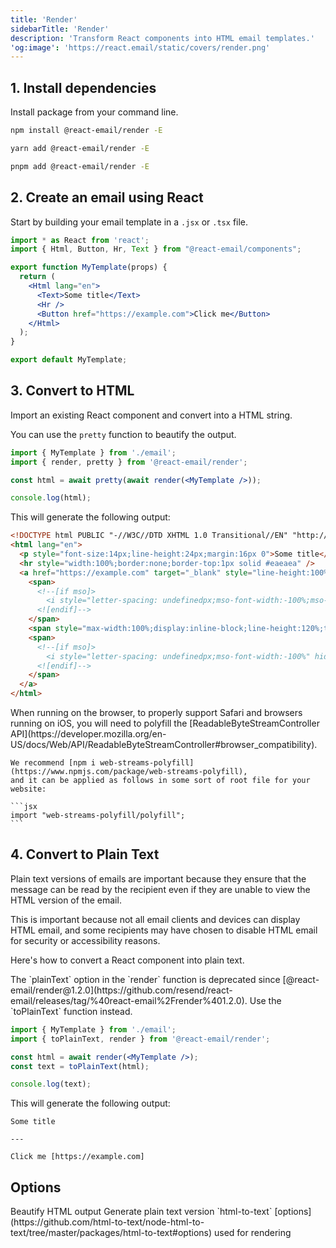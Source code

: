 ```yaml
---
title: 'Render'
sidebarTitle: 'Render'
description: 'Transform React components into HTML email templates.'
'og:image': 'https://react.email/static/covers/render.png'
---
```


## 1. Install dependencies

Install package from your command line.

<CodeGroup>

```sh npm
npm install @react-email/render -E
```

```sh yarn
yarn add @react-email/render -E
```

```sh pnpm
pnpm add @react-email/render -E
```

</CodeGroup>

## 2. Create an email using React

Start by building your email template in a `.jsx` or `.tsx` file.

```jsx email.jsx
import * as React from 'react';
import { Html, Button, Hr, Text } from "@react-email/components";

export function MyTemplate(props) {
  return (
    <Html lang="en">
      <Text>Some title</Text>
      <Hr />
      <Button href="https://example.com">Click me</Button>
    </Html>
  );
}

export default MyTemplate;
```

## 3. Convert to HTML

Import an existing React component and convert into a HTML string.

<Info>You can use the `pretty` function to beautify the output.</Info>

```jsx
import { MyTemplate } from './email';
import { render, pretty } from '@react-email/render';

const html = await pretty(await render(<MyTemplate />));

console.log(html);
```

This will generate the following output:

```html
<!DOCTYPE html PUBLIC "-//W3C//DTD XHTML 1.0 Transitional//EN" "http://www.w3.org/TR/xhtml1/DTD/xhtml1-transitional.dtd">
<html lang="en">
  <p style="font-size:14px;line-height:24px;margin:16px 0">Some title</p>
  <hr style="width:100%;border:none;border-top:1px solid #eaeaea" />
  <a href="https://example.com" target="_blank" style="line-height:100%;text-decoration:none;display:inline-block;max-width:100%;padding:0px 0px">
    <span>
      <!--[if mso]>
        <i style="letter-spacing: undefinedpx;mso-font-width:-100%;mso-text-raise:0" hidden>&nbsp;</i>
      <![endif]-->
    </span>
    <span style="max-width:100%;display:inline-block;line-height:120%;text-decoration:none;text-transform:none;mso-padding-alt:0px;mso-text-raise:0">Click me</span>
    <span>
      <!--[if mso]>
        <i style="letter-spacing: undefinedpx;mso-font-width:-100%" hidden>&nbsp;</i>
      <![endif]-->
    </span>
  </a>
</html>
```

<Danger>
    When running on the browser, to properly support Safari and browsers running on iOS, you will
    need to polyfill the [ReadableByteStreamController API](https://developer.mozilla.org/en-US/docs/Web/API/ReadableByteStreamController#browser_compatibility).

    We recommend [npm i web-streams-polyfill](https://www.npmjs.com/package/web-streams-polyfill),
    and it can be applied as follows in some sort of root file for your website:

    ```jsx
    import "web-streams-polyfill/polyfill";
    ```
</Danger>

## 4. Convert to Plain Text

Plain text versions of emails are important because they ensure that the message can be read by the recipient even if they are unable to view the HTML version of the email.

This is important because not all email clients and devices can display HTML email, and some recipients may have chosen to disable HTML email for security or accessibility reasons.

Here's how to convert a React component into plain text.

<Warning>
The `plainText` option in the `render` function is deprecated since [@react-email/render@1.2.0](https://github.com/resend/react-email/releases/tag/%40react-email%2Frender%401.2.0). Use the `toPlainText` function instead.
</Warning>

```jsx
import { MyTemplate } from './email';
import { toPlainText, render } from '@react-email/render';

const html = await render(<MyTemplate />);
const text = toPlainText(html);

console.log(text);
```

This will generate the following output:

```
Some title

---

Click me [https://example.com]
```

## Options

<ResponseField name="pretty" type="boolean" deprecated>
  Beautify HTML output
</ResponseField>
<ResponseField name="plainText" type="boolean" deprecated>
  Generate plain text version
</ResponseField>
<ResponseField name="htmlToTextOptions" type="HtmlToTextOptions">
  `html-to-text` [options](https://github.com/html-to-text/node-html-to-text/tree/master/packages/html-to-text#options) used for rendering
</ResponseField>
